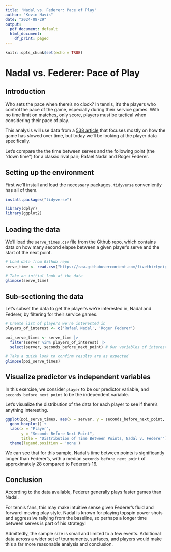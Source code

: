 ```yaml
---
title: 'Nadal vs. Federer: Pace of Play'
author: "Kevin Havis"
date: "2024-08-29"
output:
  pdf_document: default
  html_document:
    df_print: paged
---
```


```r
knitr::opts_chunk$set(echo = TRUE)
```

# Nadal vs. Federer: Pace of Play

## Introduction

Who sets the pace when there's no clock? In tennis, it's the players who control the pace of the game, especially during their service games. With no time limit on matches, only score, players must be tactical when considering their pace of play.

This analysis will use data from a [538 article](https://fivethirtyeight.com/features/why-some-tennis-matches-take-forever/) that focuses mostly on how the game has slowed over time, but today we'll be looking at the player data specifically.

Let's compare the the time between serves and the following point (the "down time") for a classic rival pair; Rafael Nadal and Roger Federer.

## Setting up the environment

First we'll install and load the necessary packages. `tidyverse` conveniently has all of them.

```r
install.packages("tidyverse")
```

```r
library(dplyr)
library(ggplot2)
```

## Loading the data

We'll load the `serve_times.csv` file from the Github repo, which contains data on how many second elapse between a given player's serve and the start of the next point.

```r
# Load data from Github repo
serve_time <- read.csv("https://raw.githubusercontent.com/fivethirtyeight/data/master/tennis-time/serve_times.csv")

# Take an initial look at the data
glimpse(serve_time)
```

## Sub-sectioning the data

Let's subset the data to get the player's we're interested in, Nadal and Federer, by filtering for their service games.

```r
# Create list of players we're interested in
players_of_interest <- c('Rafael Nadal', 'Roger Federer')

poi_serve_times <- serve_time |> 
  filter(server %in% players_of_interest) |> 
  select(server, seconds_before_next_point) # Our variables of interest

# Take a quick look to confirm results are as expected
glimpse(poi_serve_times)

```

## Visualize predictor vs independent variables

In this exercise, we consider `player` to be our predictor variable, and `seconds_before_next_point` to be the independent variable.

Let's visualize the distribution of the data for each player to see if there's anything interesting.

```r

ggplot(poi_serve_times, aes(x = server, y = seconds_before_next_point, color = server)) +
  geom_boxplot() +
  labs(x = "Player",
       y = "Seconds Before Next Point",
       title = "Distribution of Time Between Points, Nadal v. Federer") +
  theme(legend.position = 'none')

```

We can see that for this sample, Nadal's time between points is significantly longer than Federer's, with a median `seconds_before_next_point` of approximately 28 compared to Federer's 16.

## Conclusion

According to the data available, Federer generally plays faster games than Nadal.

For tennis fans, this may make intuitive sense given Federer's fluid and forward-moving play style. Nadal is known for playing topspin power shots and aggressive rallying from the baseline, so perhaps a longer time between serves is part of his strategy!

Admittedly, the sample size is small and limited to a few events. Additional data across a wider set of tournaments, surfaces, and players would make this a far more reasonable analysis and conclusion.
